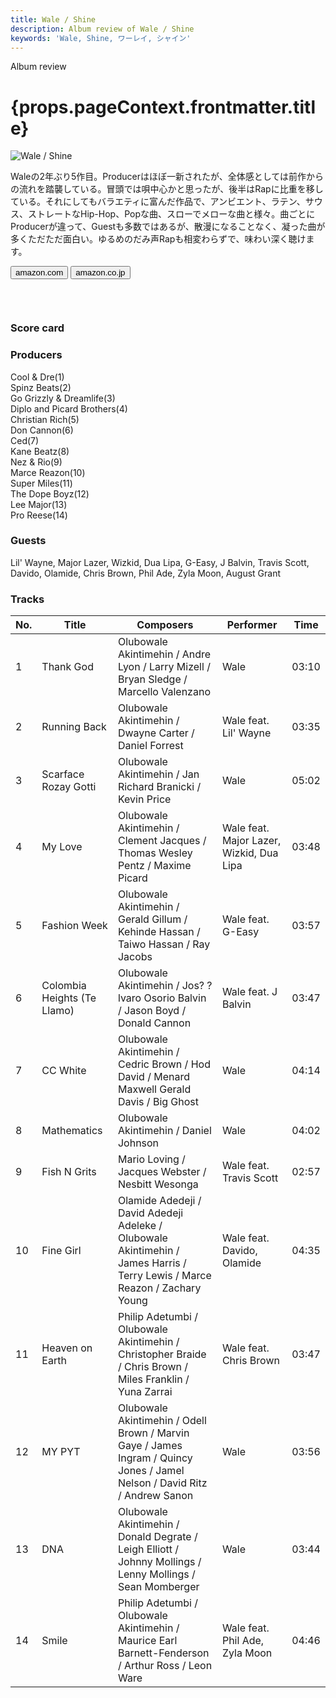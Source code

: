 ```yaml
---
title: Wale / Shine
description: Album review of Wale / Shine
keywords: 'Wale, Shine, ワーレイ, シャイン'
---
```




<p className="largeP">Album review</p>
<h1 className="h1--no--margin">{props.pageContext.frontmatter.title}</h1>

<Row  className="image-card-group">
	<Column colMd={"3"} colLg={"4"} noGutterMdLeft="">
       <ImageCard>

![Wale / Shine](../../images/cd/wale4L.jpg) 

</ImageCard>
	</Column>
	<Column colMd={"4"} colLg={"8"} noGutterMdLeft="">
	<p>
	Waleの2年ぶり5作目。Producerはほぼ一新されたが、全体感としては前作からの流れを踏襲している。冒頭では唄中心かと思ったが、後半はRapに比重を移している。それにしてもバラエティに富んだ作品で、アンビエント、ラテン、サウス、ストレートなHip-Hop、Popな曲、スローでメローな曲と様々。曲ごとにProducerが違って、Guestも多数ではあるが、散漫になることなく、凝った曲が多くただただ面白い。ゆるめのだみ声Rapも相変わらずで、味わい深く聴けます。
	</p>
	<div>
	  <Button className="button-right-mergin"  href="https://amzn.to/2XmyAJj" kind="primary" size="small" renderIcon={ArrowUpRight24}>
      amazon.com
    </Button>
		<Button className="button-right-mergin"  href="https://amzn.to/2XmbN05" kind="secondary" size="small" renderIcon={ArrowUpRight24}>
      amazon.co.jp
    </Button>
	</div>
	<a href="https://geo.music.apple.com/jp/album/shine/1222708776?mt=1&app=music&ls=1&at=11lcug" style="display:inline-block;overflow:hidden;background:url(https://linkmaker.itunes.apple.com/ja-jp/lockup.svg?releaseDate=2017-04-28&kind=album&bubble=apple_music&style=mono-black) no-repeat;width:180px;height:45px;"></a>
	</Column>
</Row>
<Row >
	<Column colMd={"4"} colLg={"4"} noGutterMdLeft="">
<div>
  <h3>Score card</h3>
	<SliderJS1 value="3" />
  <SliderJS2 value="1" />
	<SliderJS3 value="1" />
  <SliderJS4 value="9" />
</div>
</Column>
<Column colMd={"8"} colLg={"8"} noGutterMdLeft="">
<div>
<h3>Producers</h3>
<p>
Cool & Dre(1)
<br/>Spinz Beats(2)
<br/>Go Grizzly & Dreamlife(3)
<br/>Diplo and Picard Brothers(4)
<br/>Christian Rich(5)
<br/>Don Cannon(6)
<br/>Ced(7)
<br/>Kane Beatz(8)
<br/>Nez & Rio(9)
<br/>Marce Reazon(10)
<br/>Super Miles(11)
<br/>The Dope Boyz(12)
<br/>Lee Major(13)
<br/>Pro Reese(14)
</p>
<h3>Guests</h3>
<p>
	Lil' Wayne, Major Lazer, Wizkid, Dua Lipa, G-Easy, J Balvin, Travis Scott, Davido, Olamide, Chris Brown, Phil Ade, Zyla Moon, August Grant
</p>
</div>
</Column>
</Row>

<h3>Tracks</h3>

| No. |	 Title                      |	 Composers                                                                                                                 	|	 Performer                               | Time	 |
| --- |	--------------------------- | --------------------------------------------------------------------------------------------------------------------------- | ---------------------------------------- | ----- |
|	1	  |	Thank God                   | Olubowale Akintimehin / Andre Lyon / Larry Mizell / Bryan Sledge / Marcello Valenzano                                      	|	Wale                                     | 03:10 |
|	2	  |	Running Back                | Olubowale Akintimehin / Dwayne Carter / Daniel Forrest                                                                     	|	Wale feat. Lil' Wayne                    | 03:35 |
|	3	  |	Scarface Rozay Gotti        | Olubowale Akintimehin / Jan Richard Branicki / Kevin Price                                                                 	|	Wale                                     | 05:02 |
|	4	  |	My Love                     | Olubowale Akintimehin / Clement Jacques / Thomas Wesley Pentz / Maxime Picard                                              	|	Wale feat. Major Lazer, Wizkid, Dua Lipa | 03:48 |
|	5	  |	Fashion Week                | Olubowale Akintimehin / Gerald Gillum / Kehinde Hassan / Taiwo Hassan / Ray Jacobs                                         	|	Wale feat. G-Easy                        | 03:57 |
|	6	  |	Colombia Heights (Te Llamo) | Olubowale Akintimehin / Jos? ?lvaro Osorio Balvin / Jason Boyd / Donald Cannon                                             	|	Wale feat. J Balvin                      | 03:47 |
|	7	  |	CC White                    | Olubowale Akintimehin / Cedric Brown / Hod David / Menard Maxwell Gerald Davis / Big Ghost                                 	|	Wale                                     | 04:14 |
|	8	  |	Mathematics                 | Olubowale Akintimehin / Daniel Johnson                                                                                     	|	Wale                                     | 04:02 |
|	9	  |	Fish N Grits                | Mario Loving / Jacques Webster / Nesbitt Wesonga                                                                           	|	Wale feat. Travis Scott                  | 02:57 |
|	10	|	Fine Girl                   | Olamide Adedeji / David Adedeji Adeleke / Olubowale Akintimehin / James Harris / Terry Lewis / Marce Reazon / Zachary Young	|	Wale feat. Davido, Olamide               | 04:35 |
|	11	|	Heaven on Earth             | Philip Adetumbi / Olubowale Akintimehin / Christopher Braide / Chris Brown / Miles Franklin / Yuna Zarrai                  	|	Wale feat. Chris Brown                   | 03:47 |
|	12	|	MY PYT                      | Olubowale Akintimehin / Odell Brown / Marvin Gaye / James Ingram / Quincy Jones / Jamel Nelson / David Ritz / Andrew Sanon 	|	Wale                                     | 03:56 |
|	13	|	DNA                         | Olubowale Akintimehin / Donald Degrate / Leigh Elliott / Johnny Mollings / Lenny Mollings / Sean Momberger                 	|	Wale                                     | 03:44 |
|	14	|	Smile                       | Philip Adetumbi / Olubowale Akintimehin / Maurice Earl Barnett-Fenderson / Arthur Ross / Leon Ware                         	|	Wale feat. Phil Ade, Zyla Moon           | 04:46 |
